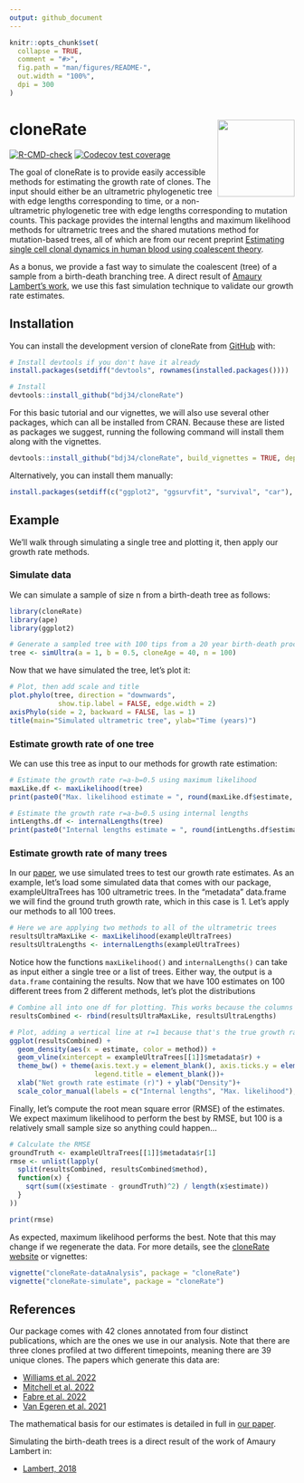 ```yaml
---
output: github_document
---
```


<!-- README.md is generated from README.Rmd. Please edit that file -->

```r
knitr::opts_chunk$set(
  collapse = TRUE,
  comment = "#>",
  fig.path = "man/figures/README-",
  out.width = "100%",
  dpi = 300
)
```

# cloneRate <a href="https://bdj34.github.io/cloneRate/"><img src="man/figures/logo.png" align="right" height="136" /></a>

<!-- badges: start -->
[![R-CMD-check](https://github.com/bdj34/cloneRate/actions/workflows/R-CMD-check.yaml/badge.svg)](https://github.com/bdj34/cloneRate/actions/workflows/R-CMD-check.yaml)
[![Codecov test coverage](https://codecov.io/gh/bdj34/cloneRate/branch/main/graph/badge.svg)](https://app.codecov.io/gh/bdj34/cloneRate?branch=main)
<!-- badges: end -->

The goal of cloneRate is to provide easily accessible methods for
estimating the growth rate of clones. The input should either be an
ultrametric phylogenetic tree with edge lengths corresponding to time,
or a non-ultrametric phylogenetic tree with edge lengths corresponding
to mutation counts. This package 
provides the internal lengths and maximum likelihood methods for 
ultrametric trees and the shared mutations method for mutation-based 
trees, all of which are from our recent preprint [Estimating single 
cell clonal dynamics in human blood using coalescent theory](https://www.biorxiv.org). 

As a bonus, we provide a fast way to simulate the coalescent (tree) of a sample from 
a birth-death branching tree. A direct result of [Amaury Lambert's work](https://pubmed.ncbi.nlm.nih.gov/29704514/), we use this 
fast simulation technique to validate our growth rate estimates.

## Installation

You can install the development version of cloneRate from
[GitHub](https://github.com/) with:

``` r
# Install devtools if you don't have it already
install.packages(setdiff("devtools", rownames(installed.packages())))

# Install 
devtools::install_github("bdj34/cloneRate")
```

For this basic tutorial and our vignettes, we will also use several other packages, 
which can all be installed from CRAN. Because these are listed as packages we suggest, 
running the following command will install them along with the vignettes.

``` r
devtools::install_github("bdj34/cloneRate", build_vignettes = TRUE, dependencies = TRUE)
```

Alternatively, you can install them manually:

``` r
install.packages(setdiff(c("ggplot2", "ggsurvfit", "survival", "car"), rownames(installed.packages())))
```

## Example

We'll walk through simulating a single tree and plotting it, then apply our growth rate methods. 

### Simulate data 

We can simulate a sample of size n from a birth-death tree as follows:

```r
library(cloneRate)
library(ape)
library(ggplot2)

# Generate a sampled tree with 100 tips from a 20 year birth-death process with birth rate a=1 and death rate b=0.5
tree <- simUltra(a = 1, b = 0.5, cloneAge = 40, n = 100)
```

Now that we have simulated the tree, let's plot it:

```r
# Plot, then add scale and title
plot.phylo(tree, direction = "downwards", 
            show.tip.label = FALSE, edge.width = 2)
axisPhylo(side = 2, backward = FALSE, las = 1)
title(main="Simulated ultrametric tree", ylab="Time (years)")
```

### Estimate growth rate of one tree

We can use this tree as input to our methods for growth rate estimation:

```r
# Estimate the growth rate r=a-b=0.5 using maximum likelihood
maxLike.df <- maxLikelihood(tree)
print(paste0("Max. likelihood estimate = ", round(maxLike.df$estimate, 3)))

# Estimate the growth rate r=a-b=0.5 using internal lengths
intLengths.df <- internalLengths(tree)
print(paste0("Internal lengths estimate = ", round(intLengths.df$estimate, 3)))
```

### Estimate growth rate of many trees

In our [paper](https://www.biorxiv.org), we use simulated trees to test
our growth rate estimates. As an example, let's load some simulated data
that comes with our package, exampleUltraTrees has 100 ultrametric trees. 
In the "metadata" data.frame we will find the ground truth growth rate, 
which in this case is 1. Let's apply our methods to all 100 trees.

```r
# Here we are applying two methods to all of the ultrametric trees
resultsUltraMaxLike <- maxLikelihood(exampleUltraTrees)
resultsUltraLengths <- internalLengths(exampleUltraTrees)
```

Notice how the functions `maxLikelihood()` and `internalLengths()` can take as input either a single tree or a list of trees. Either way, the output is a `data.frame` containing the results.
Now that we have 100 estimates on 100 different trees from 2 different
methods, let's plot the distributions

```r
# Combine all into one df for plotting. This works because the columns are the same
resultsCombined <- rbind(resultsUltraMaxLike, resultsUltraLengths)

# Plot, adding a vertical line at r=1 because that's the true growth rate
ggplot(resultsCombined) +
  geom_density(aes(x = estimate, color = method)) +
  geom_vline(xintercept = exampleUltraTrees[[1]]$metadata$r) +
  theme_bw() + theme(axis.text.y = element_blank(), axis.ticks.y = element_blank(),
                     legend.title = element_blank())+
  xlab("Net growth rate estimate (r)") + ylab("Density")+
  scale_color_manual(labels = c("Internal lengths", "Max. likelihood"), values = c("black", "#009E73"))
```

Finally, let's compute the root mean square error (RMSE) of the estimates. 
We expect maximum likelihood to perform the best by RMSE, but 100 is a 
relatively small sample size so anything could happen...

```r
# Calculate the RMSE
groundTruth <- exampleUltraTrees[[1]]$metadata$r[1]
rmse <- unlist(lapply(
  split(resultsCombined, resultsCombined$method),
  function(x) {
    sqrt(sum((x$estimate - groundTruth)^2) / length(x$estimate))
  }
))

print(rmse)
```

As expected, maximum likelihood performs the best. Note that this may change if 
we regenerate the data. For more details, see the [cloneRate website](https://bdj34.github.io/cloneRate/) or vignettes:

```r
vignette("cloneRate-dataAnalysis", package = "cloneRate")
vignette("cloneRate-simulate", package = "cloneRate")
```

## References 

Our package comes with 42 clones annotated from four distinct publications, which are the ones we use in our analysis. Note that there are three clones profiled at two different timepoints, meaning there are 39 unique clones. The papers which generate this data are:

* [Williams et al. 2022](https://pubmed.ncbi.nlm.nih.gov/35058638/)
* [Mitchell et al. 2022](https://pubmed.ncbi.nlm.nih.gov/35650442/) 
* [Fabre et al. 2022](https://pubmed.ncbi.nlm.nih.gov/35650444/) 
* [Van Egeren et al. 2021](https://pubmed.ncbi.nlm.nih.gov/33621486/)

The mathematical basis for our estimates is detailed in full in [our paper](https://www.biorxiv.org/).

Simulating the birth-death trees is a direct result of the work of Amaury Lambert in:

* [Lambert, 2018](https://pubmed.ncbi.nlm.nih.gov/29704514/)

